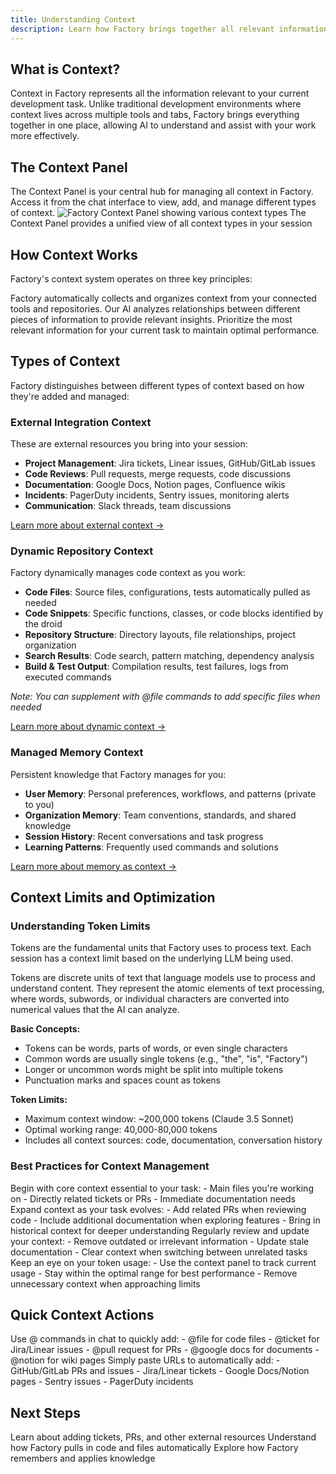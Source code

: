 ```yaml
---
title: Understanding Context
description: Learn how Factory brings together all relevant information for your development tasks in one unified system
---
```


## What is Context?

Context in Factory represents all the information relevant to your current development task. Unlike traditional development environments where context lives across multiple tools and tabs, Factory brings everything together in one place, allowing AI to understand and assist with your work more effectively.

## The Context Panel

<Note>
  The Context Panel is your central hub for managing all context in Factory. Access it from the chat interface to view, add, and manage different types of context.
</Note>

<Card>
  <img src="/images/features/context-panel-overview.png" alt="Factory Context Panel showing various context types" />
  <Caption>The Context Panel provides a unified view of all context types in your session</Caption>
</Card>

## How Context Works

Factory's context system operates on three key principles:

<CardGroup cols={3}>
  <Card title="Smart Aggregation" icon="layer-group">
    Factory automatically collects and organizes context from your connected tools and repositories.
  </Card>

  <Card title="Intelligent Understanding" icon="brain">
    Our AI analyzes relationships between different pieces of information to provide relevant insights.
  </Card>

  <Card title="Selective Focus" icon="bullseye">
    Prioritize the most relevant information for your current task to maintain optimal performance.
  </Card>
</CardGroup>

## Types of Context

Factory distinguishes between different types of context based on how they're added and managed:

### External Integration Context
These are external resources you bring into your session:
- **Project Management**: Jira tickets, Linear issues, GitHub/GitLab issues
- **Code Reviews**: Pull requests, merge requests, code discussions
- **Documentation**: Google Docs, Notion pages, Confluence wikis
- **Incidents**: PagerDuty incidents, Sentry issues, monitoring alerts
- **Communication**: Slack threads, team discussions

[Learn more about external context →](/web/core-concepts/context/external-integrations)

### Dynamic Repository Context
Factory dynamically manages code context as you work:
- **Code Files**: Source files, configurations, tests automatically pulled as needed
- **Code Snippets**: Specific functions, classes, or code blocks identified by the droid
- **Repository Structure**: Directory layouts, file relationships, project organization
- **Search Results**: Code search, pattern matching, dependency analysis
- **Build & Test Output**: Compilation results, test failures, logs from executed commands

*Note: You can supplement with @file commands to add specific files when needed*

[Learn more about dynamic context →](/web/core-concepts/context/dynamic-retrieval)

### Managed Memory Context
Persistent knowledge that Factory manages for you:
- **User Memory**: Personal preferences, workflows, and patterns (private to you)
- **Organization Memory**: Team conventions, standards, and shared knowledge
- **Session History**: Recent conversations and task progress
- **Learning Patterns**: Frequently used commands and solutions

[Learn more about memory as context →](/web/core-concepts/context/memory)

## Context Limits and Optimization

### Understanding Token Limits

Tokens are the fundamental units that Factory uses to process text. Each session has a context limit based on the underlying LLM being used.

<Accordion title="What are Tokens?">
  Tokens are discrete units of text that language models use to process and understand content. They represent the atomic elements of text processing, where words, subwords, or individual characters are converted into numerical values that the AI can analyze.

  **Basic Concepts:**
  - Tokens can be words, parts of words, or even single characters
  - Common words are usually single tokens (e.g., "the", "is", "Factory")
  - Longer or uncommon words might be split into multiple tokens
  - Punctuation marks and spaces count as tokens

  **Token Limits:**
  - Maximum context window: ~200,000 tokens (Claude 3.5 Sonnet)
  - Optimal working range: 40,000-80,000 tokens
  - Includes all context sources: code, documentation, conversation history
</Accordion>

### Best Practices for Context Management

<Steps>
  <Step title="Start Focused">
    Begin with core context essential to your task:
    - Main files you're working on
    - Directly related tickets or PRs
    - Immediate documentation needs
  </Step>

  <Step title="Add Context Gradually">
    Expand context as your task evolves:
    - Add related PRs when reviewing code
    - Include additional documentation when exploring features
    - Bring in historical context for deeper understanding
  </Step>

  <Step title="Maintain Context Hygiene">
    Regularly review and update your context:
    - Remove outdated or irrelevant information
    - Update stale documentation
    - Clear context when switching between unrelated tasks
  </Step>

  <Step title="Monitor Context Size">
    Keep an eye on your token usage:
    - Use the context panel to track current usage
    - Stay within the optimal range for best performance
    - Remove unnecessary context when approaching limits
  </Step>
</Steps>

## Quick Context Actions

<CardGroup cols={2}>
  <Card title="Add Context with @" icon="at">
    Use @ commands in chat to quickly add:
    - @file for code files
    - @ticket for Jira/Linear issues  
    - @pull request for PRs
    - @google docs for documents
    - @notion for wiki pages
  </Card>

  <Card title="Paste Links Directly" icon="link">
    Simply paste URLs to automatically add:
    - GitHub/GitLab PRs and issues
    - Jira/Linear tickets
    - Google Docs/Notion pages
    - Sentry issues
    - PagerDuty incidents
  </Card>
</CardGroup>

## Next Steps

<CardGroup cols={3}>
  <Card title="External Integrations" icon="plug" href="/web/core-concepts/context/external-integrations">
    Learn about adding tickets, PRs, and other external resources
  </Card>

  <Card title="Dynamic Retrieval" icon="magnifying-glass" href="/web/core-concepts/context/dynamic-retrieval">
    Understand how Factory pulls in code and files automatically
  </Card>

  <Card title="Memory System" icon="brain" href="/web/core-concepts/context/memory">
    Explore how Factory remembers and applies knowledge
  </Card>
</CardGroup>
